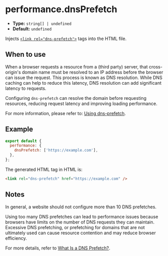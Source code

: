 # performance.dnsPrefetch

- **Type:** `string[] | undefined`
- **Default:** `undefined`

Injects [`<link rel="dns-prefetch">`](https://developer.mozilla.org/en-US/docs/Web/HTML/Attributes/rel/dns-prefetch) tags into the HTML file.

## When to use

When a browser requests a resource from a (third party) server, that cross-origin's domain name must be resolved to an IP address before the browser can issue the request. This process is known as DNS resolution. While DNS caching can help to reduce this latency, DNS resolution can add significant latency to requests.

Configuring `dns-prefetch` can resolve the domain before requesting resources, reducing request latency and improving loading performance.

For more information, please refer to: [Using dns-prefetch](https://developer.mozilla.org/en-US/docs/Web/Performance/dns-prefetch).

## Example

```js
export default {
  performance: {
    dnsPrefetch: ['https://example.com'],
  },
};
```

The generated HTML tag in HTML is:

```html
<link rel="dns-prefetch" href="https://example.com" />
```

## Notes

In general, a website should not configure more than 10 DNS prefetches.

Using too many DNS prefetches can lead to performance issues because browsers have limits on the number of DNS requests they can maintain. Excessive DNS prefetching, or prefetching for domains that are not ultimately used can cause resource contention and may reduce browser efficiency.

For more details, refer to [What Is a DNS Prefetch?](https://www.splunk.com/en_us/blog/learn/dns-prefetch.html).
